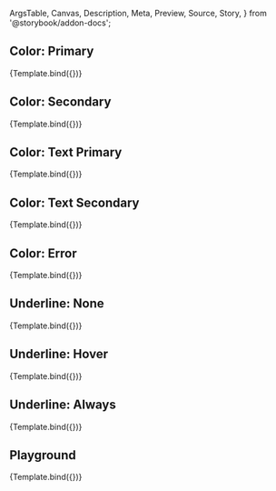 <!-- @prettier -->

  ArgsTable,
  Canvas,
  Description,
  Meta,
  Preview,
  Source,
  Story,
} from '@storybook/addon-docs';



<Meta title="Material UI/Link" component={Link} argTypes={argTypes} />

<Description of={Link} />

## Color: Primary

<Canvas>
  <Story
    name="Color: Primary"
    args={{
      color: 'primary',
    }}
  >
    {Template.bind({})}
  </Story>
</Canvas>

## Color: Secondary

<Canvas>
  <Story
    name="Color: Secondary"
    args={{
      color: 'secondary',
    }}
  >
    {Template.bind({})}
  </Story>
</Canvas>

## Color: Text Primary

<Canvas>
  <Story
    name="Color: Text Primary"
    args={{
      color: 'textPrimary',
    }}
  >
    {Template.bind({})}
  </Story>
</Canvas>

## Color: Text Secondary

<Canvas>
  <Story
    name="Color: Text Secondary"
    args={{
      color: 'textSecondary',
    }}
  >
    {Template.bind({})}
  </Story>
</Canvas>

## Color: Error

<Canvas>
  <Story
    name="Color: Error"
    args={{
      color: 'error',
    }}
  >
    {Template.bind({})}
  </Story>
</Canvas>

## Underline: None

<Canvas>
  <Story
    name="Underline: None"
    args={{
      underline: 'none',
    }}
  >
    {Template.bind({})}
  </Story>
</Canvas>

## Underline: Hover

<Canvas>
  <Story
    name="Underline: Hover"
    args={{
      underline: 'hover',
    }}
  >
    {Template.bind({})}
  </Story>
</Canvas>

## Underline: Always

<Canvas>
  <Story
    name="Underline: Always"
    args={{
      underline: 'always',
    }}
  >
    {Template.bind({})}
  </Story>
</Canvas>

## Playground

<Canvas isColumn>
  <Source language="jsx" story="Playground" />
  <Story name="Playground" args={{}}>
    {Template.bind({})}
  </Story>
  <ArgsTable story="Playground" />
</Canvas>
